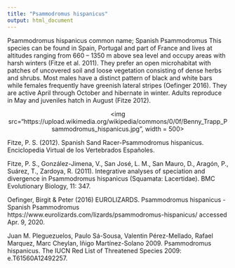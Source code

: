 ```yaml
---
title: "Psammodromus hispanicus"
output: html_document
---
```


Psammodromus hispanicus common name; Spanish Psammodromus
This species can be found in Spain, Portugal and part of France and lives at altitudes ranging from 660 – 1350 m above sea level and occupy areas with harsh winters (Fitze et al. 2011).
They prefer an open microhabitat with patches of uncovered soil and loose vegetation consisting of dense herbs and shrubs.
Most males have a distinct pattern of black and white bars while females frequently have greenish lateral stripes (Oefinger 2016).
They are active April through October and hibernate in winter. Adults reproduce in May and juveniles hatch in August (Fitze 2012).

<p align='center'>
<img src="https://upload.wikimedia.org/wikipedia/commons/0/0f/Benny_Trapp_Psammodromus_hispanicus.jpg", width = 500>
</p>


Fitze, P. S. (2012). Spanish Sand Racer-Psammodromus hispanicus. Enciclopedia Virtual de los Vertebrados Españoles.

Fitze, P. S., González-Jimena, V., San José, L. M., San Mauro, D., Aragón, P., Suárez, T., Zardoya, R. (2011). Integrative analyses of speciation and divergence in Psammodromus hispanicus (Squamata: Lacertidae). BMC Evolutionary Biology, 11: 347. 

Oefinger, Birgit & Peter (2016) EUROLIZARDS. Psammodromus hispanicus - Spanish Psammodromus
https://www.eurolizards.com/lizards/psammodromus-hispanicus/ accessed Apr. 9, 2020.

Juan M. Pleguezuelos, Paulo Sá-Sousa, Valentin Pérez-Mellado, Rafael Marquez, Marc Cheylan, Iñigo Martínez-Solano 2009. Psammodromus hispanicus. The IUCN Red List of Threatened Species 2009: e.T61560A12492257.